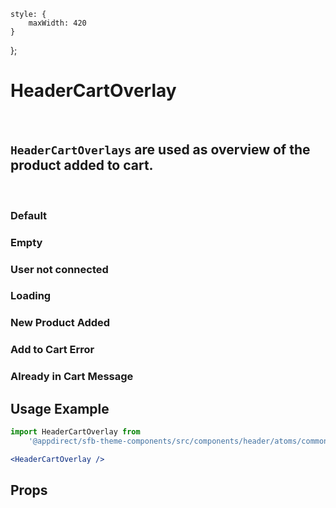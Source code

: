 
    style: {
        maxWidth: 420
    }
};

<Meta
    title="Global Components/Header/Atoms/Header Cart Overlay"
    component={HeaderCartOverlay}
/>

# HeaderCartOverlay
<br />

## `HeaderCartOverlays` are used as overview of the product added to cart.
<br />

### Default
<Canvas>
    <Story name="Default">
        <div {...parentProps}>
            <HeaderCartOverlay cart={cartMock} isLoggedIn />
        </div>
    </Story>
</Canvas>

### Empty
<Canvas>
    <Story name="Empty">
        <div {...parentProps}>
            <HeaderCartOverlay cart={cartEmptyMock} isLoggedIn />
        </div>
    </Story>
</Canvas>

### User not connected
<Canvas>
    <Story name="User not connected">
        <div {...parentProps}>
            <HeaderCartOverlay isLoggedIn={false} />
        </div>
    </Story>
</Canvas>

### Loading
<Canvas>
    <Story name="Loading">
        <div {...parentProps}>
            <HeaderCartOverlay isLoading />
        </div>
    </Story>
</Canvas>

### New Product Added
<Canvas>
    <Story name="New Product Added">
        <div {...parentProps}>
            <HeaderCartOverlay cart={cartMock} hasNewProductAdded isLoggedIn />
        </div>
    </Story>
</Canvas>

### Add to Cart Error
<Canvas>
    <Story name="Add to Cart Error">
        <div {...parentProps}>
            <HeaderCartOverlay cart={cartMock} addToCartError isLoggedIn />
        </div>
    </Story>
</Canvas>

### Already in Cart Message
<Canvas>
    <Story name="Already in Cart Message">
        <div {...parentProps}>
            <HeaderCartOverlay cart={cartMock} alreadyInCartNotif isLoggedIn />
        </div>
    </Story>
</Canvas>

## Usage Example
```jsx
import HeaderCartOverlay from
    '@appdirect/sfb-theme-components/src/components/header/atoms/common/header-cart-overlay/HeaderCartOverlay';

<HeaderCartOverlay />
```

## Props
<ArgsTable of={HeaderCartOverlay} />
